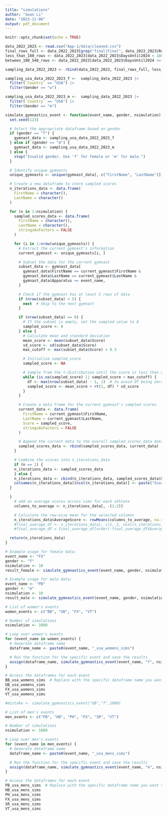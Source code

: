 ```yaml
---
title: "simulations"
author: "Sean Li"
date: "2023-11-06"
output: pdf_document
---
```


```r
knitr::opts_chunk$set(echo = TRUE)
```

```r
data_2022_2023 <- read.csv("App-1/data/cleaned.csv")
final_rows_full <- data_2022_2023[grep("final|Final", data_2022_2023$Round), ]
less_than_180_rows <- data_2022_2023[data_2022_2023$DaysUntil2024 < 180, ]
between_180_540_rows <- data_2022_2023[data_2022_2023$DaysUntil2024 >= 180 & data_2022_2023$DaysUntil2024 <= 540, ]

sampling_data_2022_2023 <- rbind(data_2022_2023, final_rows_full, less_than_180_rows, less_than_180_rows, between_180_540_rows)

sampling_usa_data_2022_2023_f <-  sampling_data_2022_2023 |>
  filter(`Country` == "USA") |>
  filter(Gender == "w")

sampling_usa_data_2022_2023_m <-  sampling_data_2022_2023 |>
  filter(`Country` == "USA") |>
  filter(Gender == "m")
```



```r
simulate_gymnastics_event <- function(event_name, gender, nsimulation) {
  set.seed(123)

  # Select the appropriate dataframe based on gender
  if (gender == "f") {
    gymnast_data <- sampling_usa_data_2022_2023_f
  } else if (gender == "m") {
    gymnast_data <- sampling_usa_data_2022_2023_m
  } else {
    stop("Invalid gender. Use 'f' for female or 'm' for male.")
  }

  # Identify unique gymnasts
  unique_gymnasts <- unique(gymnast_data[, c("FirstName", "LastName")])

  # Create a new dataframe to store sampled scores
  n_iterations_data <- data.frame(
    FirstName = character(),
    LastName = character()
  )

  for (n in 1:nsimulation) {
    sampled_scores_data <- data.frame(
      FirstName = character(),
      LastName = character(),
      stringsAsFactors = FALSE
    )

    for (i in 1:nrow(unique_gymnasts)) {
      # Extract the current gymnast's information
      current_gymnast <- unique_gymnasts[i, ]

      # Subset the data for the current gymnast
      subset_data <- gymnast_data[
        gymnast_data$FirstName == current_gymnast$FirstName &
        gymnast_data$LastName == current_gymnast$LastName &
        gymnast_data$Apparatus == event_name,
      ]

      # Check if the gymnast has at least 5 rows of data
      if (nrow(subset_data) < 5) {
        next  # Skip to the next gymnast
      }

      if (nrow(subset_data) == 0) {
        # If the subset is empty, set the sampled value to 0
        sampled_score <- 0
      } else {
        # Calculate mean and standard deviation
        mean_score <- mean(subset_data$Score)
        sd_score <- sd(subset_data$Score)
        max_cutoff <- max(subset_data$Score) + 0.3

        # Initialize sampled_score
        sampled_score <- NA

        # Sample from the t-distribution until the score is less than or equal to max_cutoff
        while (is.na(sampled_score) || sampled_score > max_cutoff) {
          df <- max(nrow(subset_data) - 1, 1)  # to avoid df being zero
          sampled_score <- mean_score + rt(1, df) * sd_score
        }
      }

      # Create a data frame for the current gymnast's sampled scores
      current_data <- data.frame(
        FirstName = current_gymnast$FirstName,
        LastName = current_gymnast$LastName,
        Score = sampled_score,
        stringsAsFactors = FALSE
      )

      # Append the current data to the overall sampled_scores_data dataframe
      sampled_scores_data <- rbind(sampled_scores_data, current_data)
    }

    # Combine the scores into n_iterations_data
    if (n == 1) {
    n_iterations_data <- sampled_scores_data
    } else {
    n_iterations_data <- cbind(n_iterations_data, sampled_scores_data$Score)
    colnames(n_iterations_data)[ncol(n_iterations_data)] <- paste("Score_", n, sep = "")
  }

  }
    # add an average scores across sims for each athlete
    columns_to_average <- n_iterations_data[, -(1:2)]

    # Calculate the row-wise mean for the selected columns
    n_iterations_data$AverageScore <- rowMeans(columns_to_average, na.rm = TRUE)
    #final_average_df <- n_iterations_data[, c(1, 2, ncol(n_iterations_data))]
    #final_average_df = final_average_df[order(-final_average_df$AverageScore), ]

  return(n_iterations_data)
}

```

```r
# Example usage for female data:
event_name <- "FX"
gender <- "f"
nsimulation <- 10
result_female <- simulate_gymnastics_event(event_name, gender, nsimulation)

# Example usage for male data:
event_name <- "PB"
gender <- "m"
nsimulation <- 10
result_male <- simulate_gymnastics_event(event_name, gender, nsimulation)

```

```r
# List of women's events
women_events <- c("BB", "UB", "FX", "VT")

# Number of simulations
nsimulation <- 1000

# Loop over women's events
for (event_name in women_events) {
  # Generate dataframe name
  dataframe_name <- paste0(event_name, "_usa_womens_sims")

  # Run the function for the specific event and save the results
  assign(dataframe_name, simulate_gymnastics_event(event_name, "f", nsimulation))
}

# Access the dataframes for each event
BB_usa_womens_sims  # Replace with the specific dataframe name you want to access
UB_usa_womens_sims
FX_usa_womens_sims
VT_usa_womens_sims
```

```r
#mistake <- simulate_gymnastics_event("UB","f",1000)
```




```r
# List of men's events
men_events <- c("PB", "HB", "PH", "FX", "SR", "VT")

# Number of simulations
nsimulation <- 1000

# Loop over men's events
for (event_name in men_events) {
  # Generate dataframe name
  dataframe_name <- paste0(event_name, "_usa_mens_sims")

  # Run the function for the specific event and save the results
  assign(dataframe_name, simulate_gymnastics_event(event_name, "m", nsimulation))
}

# Access the dataframes for each event
PB_usa_mens_sims  # Replace with the specific dataframe name you want to access
HB_usa_mens_sims
PH_usa_mens_sims
FX_usa_mens_sims
SR_usa_mens_sims
VT_usa_mens_sims
```




 

 






